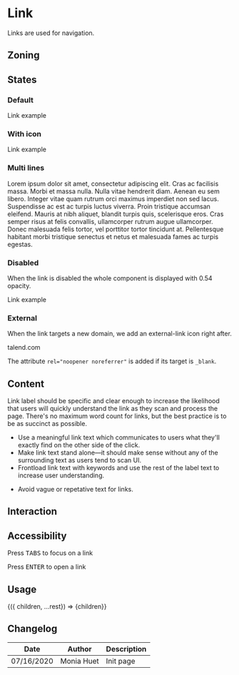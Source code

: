 
<Meta title="Components/Link" component={Link} />

# Link

Links are used for navigation.

## Zoning

<FigmaImage src="https://www.figma.com/file/2Sw2IvUHZ9F2srJ3L8AWxr/%F0%9F%93%90-Zoning?node-id=12%3A142" alt="zoning image for links" />

## States


### Default

<Preview>
    <Story name="default">
        <Link href="#">Link example</Link>
	</Story>
 </Preview>

### With icon

<Preview>
    <Story name="with icon">
        <Link before="information" href="#">Link example</Link>
	</Story>
 </Preview>

### Multi lines

<Preview>
    <Story name="multi lines">
        <Link before="information" href="https://www.talend.com" target="_blank">Lorem ipsum dolor sit amet, consectetur adipiscing elit. Cras ac facilisis massa. Morbi et massa nulla. Nulla vitae hendrerit diam. Aenean eu sem libero. Integer vitae quam rutrum orci maximus imperdiet non sed lacus. Suspendisse ac est ac turpis luctus viverra. Proin tristique accumsan eleifend. Mauris at nibh aliquet, blandit turpis quis, scelerisque eros. Cras semper risus at felis convallis, ullamcorper rutrum augue ullamcorper. Donec malesuada felis tortor, vel porttitor tortor tincidunt at. Pellentesque habitant morbi tristique senectus et netus et malesuada fames ac turpis egestas.</Link>
	</Story>
 </Preview>

### Disabled

When the link is disabled the whole component is displayed with 0.54 opacity.

<Preview>
    <Story name="disabled">
        <Link before="information" href="#" disabled>Link example</Link>
	</Story>
</Preview>

### External

When the link targets a new domain, we add an external-link icon right after.

<Preview>
    <Story name="external">
        <Link href="https://www.talend.com" target="_blank">talend.com</Link>
	</Story>
 </Preview>

The attribute `rel="noopener noreferrer"` is added if its target is `_blank`.

## Content

Link label should be specific and clear enough to increase the likelihood that users will quickly understand the link as they scan and process the page. There's no maximum word count for links, but the best practice is to be as succinct as possible.

<Use>
	<Use.Do>
		<ul>
			<li>Use a meaningful link text which communicates to users what they'll exactly find on the other side of the click.</li>
			<li>Make link text stand alone—it should make sense without any of the surrounding text as users tend to scan UI.</li>
			<li>Frontload link text with keywords and use the rest of the label text to increase user understanding.</li>
		</ul>
	</Use.Do>
	<Use.Dont>
		<ul>
			<li>Avoid vague or repetative text for links.</li>
		</ul>
	</Use.Dont>
</Use>


## Interaction

## Accessibility

Press <kbd>TABS</kbd> to focus on a link

Press <kbd>ENTER</kbd> to open a link

## Usage

<Preview>
  <Story
    name="usage"
    args={{
      children: 'Lorem ipsum',
    }}
  >
    {({ children, ...rest}) => <Link {...rest}>{children}</Link>}
  </Story>
</Preview>

<Props story="usage" />

## Changelog

| Date       | Author | Description |
| ---------- | ------ | ----------- |
| 07/16/2020 | Monia Huet  | Init page   |